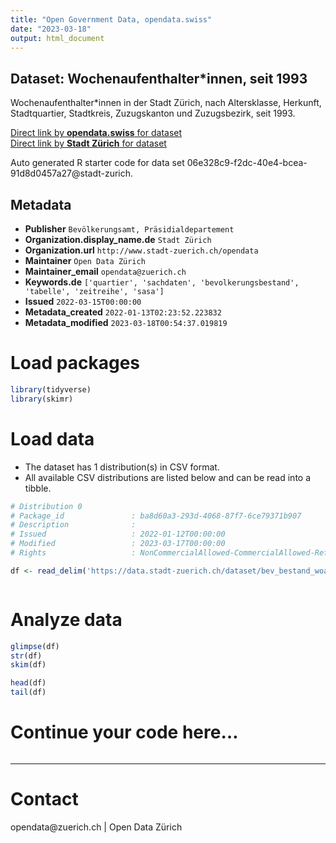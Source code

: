 ```yaml
---
title: "Open Government Data, opendata.swiss"
date: "2023-03-18"
output: html_document
---
```


## Dataset: Wochenaufenthalter*innen, seit 1993


Wochenaufenthalter*innen in der Stadt Zürich, nach Altersklasse, Herkunft, Stadtquartier, Stadtkreis, Zuzugskanton und Zuzugsbezirk, seit 1993.


[Direct link by **opendata.swiss** for dataset](https://opendata.swiss/de/dataset/wochenaufenthalter-innen-seit-1993)<br>
[Direct link by **Stadt Zürich** for dataset](https://data.stadt-zuerich.ch/dataset/bev_bestand_woauha_jahr_quartier_herk_ag_zzgsgebiet_od3582)

Auto generated R starter code for data set 06e328c9-f2dc-40e4-bcea-91d8d0457a27@stadt-zurich.

## Metadata

- **Publisher** `Bevölkerungsamt, Präsidialdepartement`
- **Organization.display_name.de** `Stadt Zürich`
- **Organization.url** `http://www.stadt-zuerich.ch/opendata`
- **Maintainer** `Open Data Zürich`
- **Maintainer_email** `opendata@zuerich.ch`
- **Keywords.de** `['quartier', 'sachdaten', 'bevolkerungsbestand', 'tabelle', 'zeitreihe', 'sasa']`
- **Issued** `2022-03-15T00:00:00`
- **Metadata_created** `2022-01-13T02:23:52.223832`
- **Metadata_modified** `2023-03-18T00:54:37.019819`


# Load packages

```r

library(tidyverse)
library(skimr)

```

# Load data

-   The dataset has 1 distribution(s) in CSV format.
-   All available CSV distributions are listed below and can be read into a tibble.

```r

# Distribution 0
# Package_id               : ba8d60a3-293d-4068-87f7-6ce79371b907
# Description              : 
# Issued                   : 2022-01-12T00:00:00
# Modified                 : 2023-03-17T00:00:00
# Rights                   : NonCommercialAllowed-CommercialAllowed-ReferenceNotRequired

df <- read_delim('https://data.stadt-zuerich.ch/dataset/bev_bestand_woauha_jahr_quartier_herk_ag_zzgsgebiet_od3582/download/BEV358OD3582.csv')



```

# Analyze data

```r

glimpse(df)
str(df)
skim(df)

head(df)
tail(df)

```

# Continue your code here...

```r

```

------------------------------------------------------------------------

# Contact

opendata@zuerich.ch | Open Data Zürich
